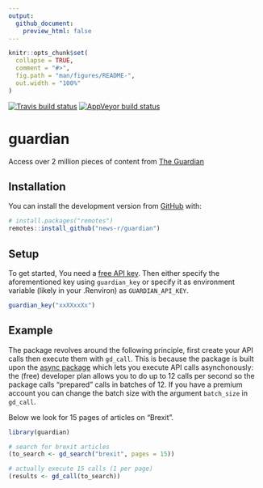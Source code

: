 ```yaml
---
output: 
  github_document:
    preview_html: false
---
```


<!-- README.md is generated from README.Rmd. Please edit that file -->

```r
knitr::opts_chunk$set(
  collapse = TRUE,
  comment = "#>",
  fig.path = "man/figures/README-",
  out.width = "100%"
)
```
<!-- badges: start -->
[![Travis build status](https://travis-ci.org/news-r/guardian.svg?branch=master)](https://travis-ci.org/news-r/guardian)
[![AppVeyor build status](https://ci.appveyor.com/api/projects/status/github/news-r/guardian?branch=master&svg=true)](https://ci.appveyor.com/project/news-r/guardian)
<!-- badges: end -->

# guardian

Access over 2 million pieces of content from [The Guardian](https://www.theguardian.com/)

## Installation

You can install the development version from [GitHub](https://github.com/) with:

``` r
# install.packages("remotes")
remotes::install_github("news-r/guardian")
```

## Setup

To get started, You need a [free API key](https://open-platform.theguardian.com/access/). Then either specify the aforementioned key using `guardian_key` or specify it as environment variable (likely in your .Renviron) as `GUARDIAN_API_KEY`.

```r
guardian_key("xxXXxxXx")
```

## Example

The package revolves around the following principle, first create your API calls then execute them with `gd_call`. This is because the package is built upon the [async package](https://github.com/r-lib/async) which lets you execute API calls asynchonously: the (free) developer plan allows you to do up to 12 calls per second so the package calls "prepared" calls in batches of 12. If you have a premium account you can change the batch size with the argument `batch_size` in `gd_call`.

Below we look for 15 pages of articles on "Brexit".

```r
library(guardian)

# search for brexit articles
(to_search <- gd_search("brexit", pages = 15))

# actually execute 15 calls (1 per page)
(results <- gd_call(to_search))
```
